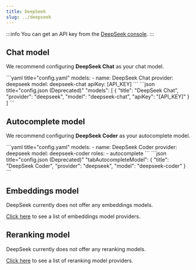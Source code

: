 ```yaml
---
title: DeepSeek
slug: ../deepseek
---
```



:::info
You can get an API key from the [DeepSeek console](https://www.deepseek.com/).
:::

## Chat model

We recommend configuring **DeepSeek Chat** as your chat model.

<Tabs groupId="config-example">
	<TabItem value="yaml" label="YAML">
		```yaml title="config.yaml"
		models:
		  - name: DeepSeek Chat
		    provider: deepseek
		    model: deepseek-chat
		    apiKey: [API_KEY]
		```
	</TabItem>
	<TabItem value="json" label="JSON">
		```json title="config.json (Deprecated)"
		"models": [
		  {
		    "title": "DeepSeek Chat",
		    "provider": "deepseek",
		    "model": "deepseek-chat",
		    "apiKey": "[API_KEY]"
		  }
		]
		```
	</TabItem>
</Tabs>

## Autocomplete model

We recommend configuring **DeepSeek Coder** as your autocomplete model.

<Tabs groupId="config-example">
	<TabItem value="yaml" label="YAML">
		```yaml title="config.yaml"
		models:
		  - name: DeepSeek Coder
		    provider: deepseek
		    model: deepseek-coder
		    roles:
		      - autocomplete
		```
	</TabItem>
	<TabItem value="json" label="JSON">
		```json title="config.json (Deprecated)"
		"tabAutocompleteModel": {
		  "title": "DeepSeek Coder",
		  "provider": "deepseek",
		  "model": "deepseek-coder"
		}
		```
	</TabItem>
</Tabs>

## Embeddings model

DeepSeek currently does not offer any embeddings models.

[Click here](../../model-types/embeddings.md) to see a list of embeddings model providers.

## Reranking model

DeepSeek currently does not offer any reranking models.

[Click here](../../model-types/reranking.md) to see a list of reranking model providers.
